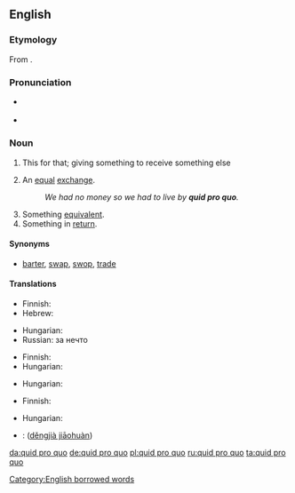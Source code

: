 ==English==

===Etymology===
From {{etyl|la|en}}.

===Pronunciation===
* {{a|UK}} {{IPA|/ˌkwɪd.pɹəʊˈkwəʊ/}}
* {{a|US}} {{IPA|/ˌkwɪd.pɹoʊˈkwoʊ/}}

===Noun===
{{en-noun|sg=[[quid]] [[pro]] [[quo]]|pl=quid pro quos|pl2=quids pro quo|pl3=quae pro quibus|pl4=quid pro quibus|pl5=quid pro quibus}}

# {{legal}} This for that; giving something to receive something else
# An [[equal]] [[exchange]].
#: ''We had no money so we had to live by '''quid pro quo'''.''
# Something [[equivalent]].
# Something in [[return]].

====Synonyms====
* {{sense|an equal exchange}} [[barter]], [[swap]], [[swop]], [[trade]]

====Translations====
{{trans-top|this for that}}
* Finnish: {{t-|fi|vaihtokauppa}}
* Hebrew: {{t|he|יד רוחצת יד|sc=Hebr}}
{{trans-mid}}
* Hungarian: {{t|hu|viszontszolgáltatás}}
* Russian: {{t+|ru|нечто|sc=Cyrl}} за нечто
{{trans-bottom}}

{{trans-top|equal exchange}}
* Finnish: {{t-|fi|vaihtokauppa}}
* Hungarian: {{t|hu|ellenszolgáltatás}}
{{trans-mid}}
{{trans-bottom}}

{{trans-top|something equivalent}}
* Hungarian: {{t|hu|egyenérték}}
{{trans-mid}}
{{trans-bottom}}

{{trans-top|something in return}}
* Finnish: {{t|fi|vastasuoritus}}
{{trans-mid}}
* Hungarian: {{t|hu|ellenérték}}
{{trans-bottom}}

{{checktrans-top}}
* {{ttbc|Mandarin}}: {{zh-ts|等價交換|等价交换}} ([[děngjià jiāohuàn]])
{{checktrans-bottom}}

[[Category:English borrowed words]]

[[da:quid pro quo]]
[[de:quid pro quo]]
[[pl:quid pro quo]]
[[ru:quid pro quo]]
[[ta:quid pro quo]]